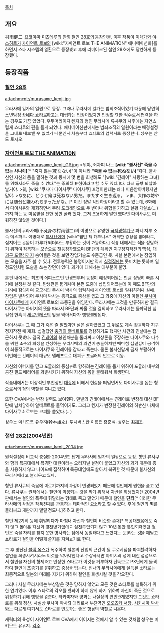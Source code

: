 [[목차]]

== 개요 ==
村雨健二. [[요코야마 미츠테루]]의 만화 [[철인 28호]]의 등장인물.
이후 작품이 [[이마가와 야스히로]]가 [[자이언트 로보]]의 [wiki:"자이언트 로보 THE ANIMATION" 애니메이션화]를 하면서 스타 시스템의 일환으로 등장했고 후에 리메이크된 철인 28호에도 당연하게 등장했다.

== 등장작품 ==
=== [[철인 28호]] ===
attachment:/murasame_kenji.jpg

무라사메 일가의 일원으로 등장. 그러나 무라사메 일가는 범죄조직이었기 때문에 당연히 소년탐정 [[카네다 쇼타로]]하고는 대립하는 입장이었지만 인정할 만한 적수로서 협력을 하는 경우도 가끔 있었다. 우두머리이자 켄지의 형인 무라사메 류사쿠의 사후에는 자연스럽게 쇼타로의 편을 들게 되었다. 애니메이션판에서는 범죄조직의 일원이라는 배경설정을 그대로 내보낼 수 없었기 때문인지 처음부터 쇼타로의 협력자로 등장한다. 성우는 안도 토시오.

=== [[자이언트 로보 THE ANIMATION]] ===
attachment:/murasame_kenji_GR.jpg
>뭐야, 어차피 나는 '''[wiki:"불사신" 죽을 수 없는 사나이]'''[* "죽지 않는(死なない)"이 아니라 '''"죽을 수 없는(死ねない)"'''이다. 불사신인 자신의 몸을 말하는 것과 동시에 몇 번을 희생해도 "[wiki:"긴레이" 사랑하는 그녀]를 위해서라도 죽을 수 없다."는 중의적 표현이라고 할 수도 있다.]다. 다시 금방 되살아날거야.
>뭐, [wiki:"쿠사마 다이사쿠" 다이사쿠] 꼬맹이한테는 꽤나 미움받아버렸지만 말야.
>なあに、どうせ俺は死ねない男だ。またすぐ生き返る。
>ま、大作の坊やには随分と嫌われちまったがな。[* 이건 정말 적반하장이라고 할 수 있는데, 6화에서 다이사쿠와 재회하면서 무려 포크레인으로 두 번이나 위협을 가하고 실황 자살쇼(...)까지 하는 등 미움받을 만한 짓만 골라 했다. 그저 조용하게 말만 했다면 다이사쿠도 미워하진 않았을 것이다.] 

불사신의 무라사메(不死身の村雨健二)의 이명으로 유명한 [[국제경찰기구]] 파리 지부 소속 엑스퍼트. 이명대로 [[불사신]]이며 [wiki:"캡틴 잭 하크니스" 어떠한 중상을 입더라도, 심지어는 온몸이 가루가 되더라도 부활하는 것이 가능하다.] 작품 내에서는 적을 정탐하기 위하여 잠복하는 모습으로 첫등장하였으며 [[BF단]]의 계획인 지구정지작전의 핵심, [[대괴구 포글러]]까지 숨어들은 것을 보면 잠입기술도 수준급인 듯. 사실 본편에서는 잠입하는 모습을 자주 볼 수 있다. 전투능력은 불명이지만 역시 [[십걸집]]에는 못미치는 듯하며 일청도인처럼 도술을 쓰는 장면이 있다. 과거에 대해서는 대부분이 불명.

본편 내에서는 최초의 에피소드인 탄생편부터 등장이 예정되어있는 만큼 상당히 빠른 시기에 설정된 것 같다. 탄생편은 짧게나마 본편 도중에 삽입되어있는데 이 때도 BF단의 기지에 잠입하여 공모자인 쿠사마 박사의 협력하에 자이언트 로보를 탈취하려다 실패. 잠입은 발각되어 쿠사마 박사는 총격으로 중상을 입고 그 와중에 자신의 아들인 [[쿠사마 다이사쿠]]에게 자이언트 로보의 조종권을 위임한다. 무라사메는 그것을 만류하지만 결국 다이사쿠는 아버지의 뜻을 따라서 BF단과 싸울 것을 결의하고 무라사메는 들이닥친 십걸집 현혹의 [[세르반테스]]의 앞을 막아서다가 행방불명된다.

다이사쿠는 그 때 그가 죽은 줄 알았지만 실은 살아있었고 그 뒤로도 계속 활동하다 지구정지작전 때 재회. 십걸집인 [[충격의 알베르토]]를 정탐하기도 했지만 사건의 진실에는 접근하지 못했다. 결국 [[긴레이]]의 봉인처분을 둘러싸고 이상론을 주장하는 다이사쿠와 다수를 위한 소수의 희생을 인정하는 무라사메의 의견이 충돌하지만 때마침 십걸집이 공격하여 최종적으로는 다이사쿠와 긴레이를 감싸고 죽는다. 물론 불사신답게 금새 부활하여 이번에는 긴레이의 대규모 텔레포트로 대괴구 포글러의 안으로 이동.

자신의 아버지를 믿고 포글러의 중심부로 향하려는 긴레이를 돕기 위하여 포글러 내부의 공진 필드 배리어를 과열시키기 위하여 자신의 몸을 불태워서 희생한다.

작품내에서는 이상적인 부친상인 [[대종]]에 비해서 현실을 떠밀면서도 다이사쿠를 돕는 형으로서의 형의 역할을 지니고 있다.

또한 OVA에서는 변장 실력도 보여줬다. 맨발의 긴레이에서는 긴레이로 변장해 대신 BF단에 납치당하여 알베르트를 물먹이기도. 그리고 켄지가 변장한 긴레이의 하반신 나체에 다이사쿠 & 로보는 코피를 쏟았다.(...)  

성우는 미키모토 유우지(幹本雄之). 투니버스판  이름은 홍준식. 성우는 [[최재호]].

=== 철인 28호(2004년판) ===
attachment:/murasame_kenji_2004.jpg

원작설정에 비교적 충실한 2004년판 답게 무라사메 일가의 일원으로 등장. 형인 류사쿠와 함께 특공대에서 복귀한 대원이라는 오리지널 설정이 붙었고 자신의 과거 때문에 총을 사용하지 않고 나이프에 집착하며 특공대임에도 살아서 복귀한 것 때문에 불사신의 무라사메라고 불리우고 있다. 

형인 류사쿠의 죽음에 이르기까지의 과정이 변경되었기 때문에 철인에게 원한을 품고 있다. 류사쿠는 원작에서는 철인이 악용되는 것을 막기 위해서 자신을 희생했지만 2004년판에서는 철인의 폭주에 휘말리는 형태로 죽고 말았기 때문에 철인을 '''단죄'''[* 이러한 무라사메의 감정은 작품전체를 관통하는 테마적인 요소라고 할 수 있다. 후에 철인의 '''죄'''를 둘러싸고 재판까지 열릴 정도니.]하려고 한다.

철인 제2계획 등에 휘말리다가 마침내 자신과 철인이 비슷한 존재[* 특공대였음에도 죽지 않고 돌아온 자신과 결전병기임에도 실전투입되지 않고 10년 동안 봉인되어있던 철인은 죽을 자리를 찾지 못한 병사라는 점에서 동일하다고 느꼈다는 듯]라는 것을 깨닫고 쇼타로가 철인을 어떻게 쓸지를 지켜보기로 한다.

그 후 양산된 [[블랙 옥스]]가 폭주하여 일본의 산업의 근간이 될 쿠로베댐을 파괴할려하자 철인을 희생시켜서라도 이것을 막아야한다고 주장하지만 아버지의 정에 대한 접점으로서 철인을 자신의 형제라고 인정한 쇼타로가 이것을 거부하자 단독으로 PX단에게 돌격하여 철인의 조종기를 탈취하고 중상을 입는다. 빈사의 무라사메에게 설득된 쇼타로는 최종적으로 일본의 미래를 지키기 위하여 철인을 희생시킬 것을 각오한다.

그러나 사실 무라사메는 부상같은 것은 당하지 않았고 모든 것은 쇼타로를 설득하기 위한 연기였다. 이후 쇼타로의 각오를 헛되이 하지 않게 하기 위하여 자신이 죽은 것으로 위장하기 위해 행방을 감춘다. 타카미자와 양과는 사실상의 연인관계였지만 그것도 쇼타로를 위해 청산. 사실상 쿠사마 박사의 대리로서 부친역인 [[오오츠카 서장]], [[시키시마 박사]]와는 다르게 여기서도 쇼타로를 인도하는 좋은 형님의 역할로 나온다.

캐릭터의 특성이 자이언트 로보 OVA에서 이어지는 것에서 알 수 있는 것처럼 성우는 미키모토 유우지.
[[각주]]
